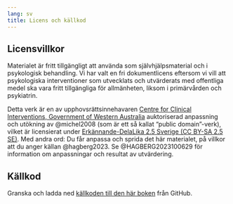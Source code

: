 ```yaml
---
lang: sv
title: Licens och källkod
---
```


## Licensvillkor {#sec-licens}

Materialet är fritt tillgängligt att använda som självhjälpsmaterial och i psykologisk behandling. Vi har valt en fri dokumentlicens eftersom vi vill att psykologiska interventioner som utvecklats och utvärderats med offentliga medel ska vara fritt tillgängliga för allmänheten, liksom i primärvården och psykiatrin.

Detta verk är en av upphovsrättsinnehavaren [Centre for Clinical Interventions, Government of Western Australia](https://www.cci.health.wa.gov.au/) auktoriserad anpassning och utökning av @michel2008 (som är ett så kallat "public domain"-verk), vilket är licensierat under [Erkännande-DelaLika 2.5 Sverige (CC BY-SA 2.5
SE)](<https://creativecommons.org/licenses/by-sa/2.5/se/>). Med andra ord: Du får anpassa och sprida det här materialet, på villkor att du anger källan @hagberg2023. Se @HAGBERG2023100629 för information om anpassningar och resultat av utvärdering.

## Källkod

Granska och ladda ned [källkoden till den här boken](https://github.com/hmep/r2book) från GitHub.